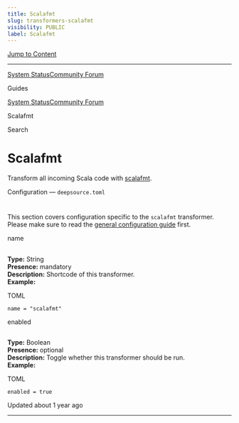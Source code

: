 ```yaml
---
title: Scalafmt
slug: transformers-scalafmt
visibility: PUBLIC
label: Scalafmt
---
```

[Jump to Content](#content)

* * *

[System Status](https://deepsourcestatus.com/)[Community Forum](https://discuss.deepsource.com/)

Guides

[System Status](https://deepsourcestatus.com/)[Community Forum](https://discuss.deepsource.com/)

Scalafmt

Search

Scalafmt
========

Transform all incoming Scala code with [scalafmt](https://scalameta.org/scalafmt/).

Configuration — `deepsource.toml`

[](#configuration--deepsourcetoml)
=======================================================================

This section covers configuration specific to the `scalafmt` transformer. Please make sure to read the [general configuration guide](https://deepsource-docs.readme.io/docs/configuration) first.

name

[](#name)
-----------------

**Type:** String  
**Presence:** mandatory  
**Description:** Shortcode of this transformer.  
**Example:**

TOML

`name = "scalafmt"`

enabled

[](#enabled)
-----------------------

**Type:** Boolean  
**Presence:** optional  
**Description:** Toggle whether this transformer should be run.  
**Example:**

TOML

`enabled = true`

Updated about 1 year ago

* * *
